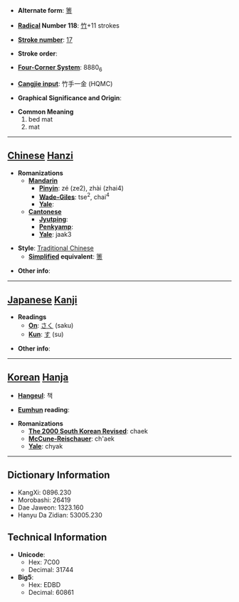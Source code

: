 * '''Alternate form''': [[箦]]

* '''[[Wiktionary:Chinese radical index| Radical]] Number 118''': [[Wiktionary:Chinese radical index 竹|竹]]+11 strokes

* '''[[Wiktionary:Chinese total strokes index|Stroke number]]''': [[Wiktionary:Chinese total strokes index 17|17]]

* '''Stroke order''': 

* '''[[Wiktionary:Chinese four corner index|Four-Corner System]]''': 8880<sub>6</sub>

* '''[[Wiktionary:Chinese Cangjie index|Cangjie input]]''': 竹手一金 (HQMC)

* '''Graphical Significance and Origin''': 

* '''Common Meaning'''
*#bed mat
*# mat


----

== [[Chinese]] [[Hanzi]] ==

* '''Romanizations'''
** '''[[Mandarin]]'''
*** '''[[Pinyin]]''': zé (ze2), zhài (zhai4)
*** '''[[Wade-Giles]]''': tse<sup>2</sup>, chai<sup>4</sup>
*** '''[[Yale]]''': 
** '''[[Cantonese]]'''
*** '''[[Jyutping]]''':
*** '''[[Penkyamp]]''': 
*** '''[[Yale]]''': jaak3

* '''Style''': [[Traditional Chinese]] 
** '''[[Simplified Chinese|Simplified]] equivalent''': [[箦]]

* '''Other info''': 

----

== [[Japanese]] [[Kanji]] ==

* '''Readings'''
** '''[[On]]''': [[さく]] (saku)
** '''[[Kun]]''': [[す]] (su)

* '''Other info''':  

----

== [[Korean]] [[Hanja]] ==

* '''[[Hangeul]]''': 책

* '''[[Eumhun]] reading''': 

* '''Romanizations'''
** '''[[The 2000 South Korean Revised Romanization|The 2000 South Korean Revised]]''': chaek
** '''[[McCune-Reischauer]]''': ch'aek
** '''[[Yale]]''': chyak

----

== Dictionary Information ==

* KangXi: 0896.230
* Morobashi: 26419
* Dae Jaweon: 1323.160
* Hanyu Da Zidian: 53005.230

== Technical Information ==

* '''Unicode''':
** Hex: 7C00
** Decimal: 31744
* '''Big5''':
** Hex: EDBD
** Decimal: 60861